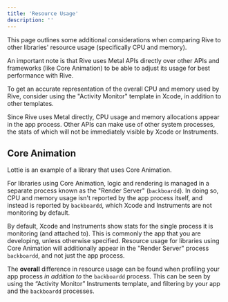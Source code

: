 ```yaml
---
title: 'Resource Usage'
description: ''
---
```


This page outlines some additional considerations when comparing Rive to other libraries' resource usage (specifically CPU and memory).

An important note is that Rive uses Metal APIs directly over other APIs and frameworks (like Core Animation) to be able to adjust its usage for best performance with Rive.

To get an accurate representation of the overall CPU and memory used by Rive, consider using the "Activity Monitor" template in Xcode, in addition to other templates. 

Since Rive uses Metal directly, CPU usage and memory allocations appear in the app process. Other APIs can make use of other system processes, the stats of which will not be immediately visible by Xcode or Instruments.

## Core Animation

<Note>Lottie is an example of a library that uses Core Animation.</Note>

For libraries using Core Animation, logic and rendering is managed in a separate process known as the "Render Server" (`backboardd`). In doing so, CPU and memory usage isn't reported by the app process itself, and instead is reported by `backboardd`, which Xcode and Instruments are not monitoring by default.

By default, Xcode and Instruments show stats for the single process it is monitoring (and attached to). This is commonly the app that you are developing, unless otherwise specified. Resource usage for libraries using Core Animation will additionally appear in the "Render Server" process `backboardd`, and not just the app process.

The **overall** difference in resource usage can be found when profiling your app process _in addition to_ the `backboardd` process. This can be seen by using the “Activity Monitor” Instruments template, and filtering by your app and the `backboardd` processes.
